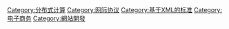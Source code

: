 {{catmore}}

[[Category:分布式计算|Category:分布式计算]]
[[Category:网际协议|Category:网际协议]]
[[Category:基于XML的标准|Category:基于XML的标准]]
[[Category:电子商务|Category:电子商务]]
[[Category:網站開發|Category:網站開發]]